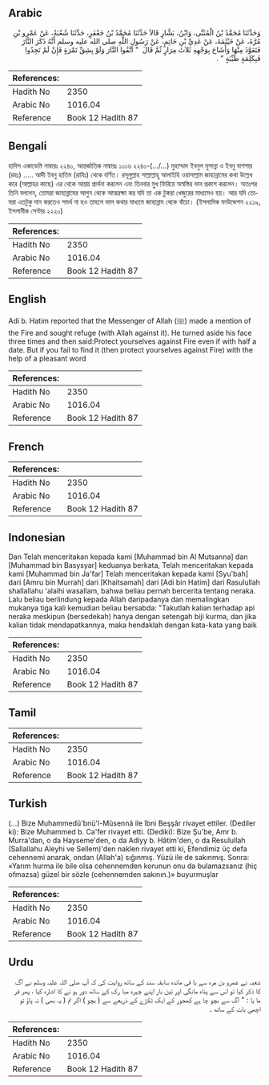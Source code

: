 ## Arabic


<div dir="rtl" lang="ar" style={{fontSize:'larger',backgroundColor:'#f8f9fa',padding:20}}>
وَحَدَّثَنَا مُحَمَّدُ بْنُ الْمُثَنَّى، وَابْنُ، بَشَّارٍ قَالاَ حَدَّثَنَا مُحَمَّدُ بْنُ جَعْفَرٍ، حَدَّثَنَا شُعْبَةُ، عَنْ عَمْرِو بْنِ مُرَّةَ، عَنْ خَيْثَمَةَ، عَنْ عَدِيِّ بْنِ حَاتِمٍ، عَنْ رَسُولِ اللَّهِ صلى الله عليه وسلم أَنَّهُ ذَكَرَ النَّارَ فَتَعَوَّذَ مِنْهَا وَأَشَاحَ بِوَجْهِهِ ثَلاَثَ مِرَارٍ ثُمَّ قَالَ ‏ "‏ اتَّقُوا النَّارَ وَلَوْ بِشِقِّ تَمْرَةٍ فَإِنْ لَمْ تَجِدُوا فَبِكَلِمَةٍ طَيِّبَةٍ ‏"‏ ‏.‏
</div>
<div style={{backgroundColor:'#f8f9fa',padding:20, marginBottom: 10}}><table> <thead> <tr> <th>References:</th> <th></th> </tr> </thead> <tbody><tr><td>Hadith No</td><td>2350</td></tr><tr><td>Arabic No</td><td>1016.04</td></tr><tr><td>Reference</td><td>Book 12 Hadith 87</td></tr></tbody></table></div>

## Bengali


<div dir="ltr" lang="bn" style={{fontSize:'larger',backgroundColor:'#f8f9fa',padding:20}}>
হাদিস একাডেমি নাম্বারঃ ২২৪০, আন্তর্জাতিক নাম্বারঃ ১০১৬ ২২৪০-(.../...) মুহাম্মাদ ইবনুল মুসান্না ও ইবনু বাশশার (রহঃ) ..... আদী ইবনু হাতিম (রাযিঃ) থেকে বর্ণিত। রসূলুল্লাহ সাল্লাল্লাহু আলাইহি ওয়াসাল্লাম জাহান্নামের কথা উল্লেখ করে (আল্লাহর কাছে) এর থেকে আশ্রয় প্রার্থনা করলেন এবং তিনবার মুখ ফিরিয়ে অস্বস্তির ভাব প্রকাশ করলেন। অতঃপর তিনি বললেন, তোমরা জাহান্নামের আগুন থেকে আত্মরক্ষা কর যদি তা এক টুকরা খেজুরের মাধ্যমেও হয়। আর যদি তোমরা এতটুকু দান করতেও সমর্থ না হও তাহলে ভাল কথার মাধ্যমে জাহান্নাম থেকে বাঁচো। (ইসলামিক ফাউন্ডেশন ২২১৯, ইসলামীক সেন্টার ২২২০)
</div>
<div style={{backgroundColor:'#f8f9fa',padding:20, marginBottom: 10}}><table> <thead> <tr> <th>References:</th> <th></th> </tr> </thead> <tbody><tr><td>Hadith No</td><td>2350</td></tr><tr><td>Arabic No</td><td>1016.04</td></tr><tr><td>Reference</td><td>Book 12 Hadith 87</td></tr></tbody></table></div>

## English


<div dir="ltr" lang="en" style={{fontSize:'larger',backgroundColor:'#f8f9fa',padding:20}}>
Adi b. Hatim reported that the Messenger of Allah (ﷺ) made a mention of the Fire and sought refuge (with Allah against it). He turned aside his face three times and then said:Protect yourselves against Fire even if with half a date. But if you fail to find it (then protect yourselves against Fire) with the help of a pleasant word
</div>
<div style={{backgroundColor:'#f8f9fa',padding:20, marginBottom: 10}}><table> <thead> <tr> <th>References:</th> <th></th> </tr> </thead> <tbody><tr><td>Hadith No</td><td>2350</td></tr><tr><td>Arabic No</td><td>1016.04</td></tr><tr><td>Reference</td><td>Book 12 Hadith 87</td></tr></tbody></table></div>

## French


<div dir="ltr" lang="fr" style={{fontSize:'larger',backgroundColor:'#f8f9fa',padding:20}}>

</div>
<div style={{backgroundColor:'#f8f9fa',padding:20, marginBottom: 10}}><table> <thead> <tr> <th>References:</th> <th></th> </tr> </thead> <tbody><tr><td>Hadith No</td><td>2350</td></tr><tr><td>Arabic No</td><td>1016.04</td></tr><tr><td>Reference</td><td>Book 12 Hadith 87</td></tr></tbody></table></div>

## Indonesian


<div dir="ltr" lang="id" style={{fontSize:'larger',backgroundColor:'#f8f9fa',padding:20}}>
Dan Telah menceritakan kepada kami [Muhammad bin Al Mutsanna] dan [Muhammad bin Basysyar] keduanya berkata, Telah menceritakan kepada kami [Muhammad bin Ja'far] Telah menceritakan kepada kami [Syu'bah] dari [Amru bin Murrah] dari [Khaitsamah] dari [Adi bin Hatim] dari Rasulullah shallallahu 'alaihi wasallam, bahwa beliau pernah bercerita tentang neraka. Lalu beliau berlindung kepada Allah daripadanya dan memalingkan mukanya tiga kali kemudian beliau bersabda: "Takutlah kalian terhadap api neraka meskipun (bersedekah) hanya dengan setengah biji kurma, dan jika kalian tidak mendapatkannya, maka hendaklah dengan kata-kata yang baik
</div>
<div style={{backgroundColor:'#f8f9fa',padding:20, marginBottom: 10}}><table> <thead> <tr> <th>References:</th> <th></th> </tr> </thead> <tbody><tr><td>Hadith No</td><td>2350</td></tr><tr><td>Arabic No</td><td>1016.04</td></tr><tr><td>Reference</td><td>Book 12 Hadith 87</td></tr></tbody></table></div>

## Tamil


<div dir="ltr" lang="ta" style={{fontSize:'larger',backgroundColor:'#f8f9fa',padding:20}}>

</div>
<div style={{backgroundColor:'#f8f9fa',padding:20, marginBottom: 10}}><table> <thead> <tr> <th>References:</th> <th></th> </tr> </thead> <tbody><tr><td>Hadith No</td><td>2350</td></tr><tr><td>Arabic No</td><td>1016.04</td></tr><tr><td>Reference</td><td>Book 12 Hadith 87</td></tr></tbody></table></div>

## Turkish


<div dir="ltr" lang="tr" style={{fontSize:'larger',backgroundColor:'#f8f9fa',padding:20}}>
(…) Bize Muhammedü'bnü'l-Müsennâ ile îbni Beşşâr rivayet ettiler. (Dediler ki): Bize Muhammed b. Ca'fer rivayet etti. (Dediki): Bize Şu'be, Amr b. Murra'dan, o da Hayseme'den, o da Adiyy b. Hâtim'den, o da Resulullah (Sallallahu Aleyhi ve Sellem)'den naklen rivayet etti ki, Efendimiz üç defa cehennemi anarak, ondan (Allah'a) sığınmış. Yüzü ile de sakınmış. Sonra: «Yarım hurma ile bile olsa cehennemden korunun onu da bulamazsanız (hiç ofmazsa) güzel bir sözle (cehennemden sakının.)» buyurmuşlar
</div>
<div style={{backgroundColor:'#f8f9fa',padding:20, marginBottom: 10}}><table> <thead> <tr> <th>References:</th> <th></th> </tr> </thead> <tbody><tr><td>Hadith No</td><td>2350</td></tr><tr><td>Arabic No</td><td>1016.04</td></tr><tr><td>Reference</td><td>Book 12 Hadith 87</td></tr></tbody></table></div>

## Urdu


<div dir="rtl" lang="ur" style={{fontSize:'larger',backgroundColor:'#f8f9fa',padding:20}}>
شعبہ نے عمرو بن مرہ سے با قی ماندہ سابقہ سند کے ساتھ روایت کی کہ آپ صلی اللہ علیہ وسلم نے آگ کا ذکر کیا تو اس سے پناہ مانگی اور تین بار اپنے چہرہ مبا رک کے ساتھ دور ہو نے کا اشارہ کیا ، پھر فر ما یا : " آگ سے بچو چا ہے کھجور کے ایک ٹکڑے کے ذریعے سے ( بچو ) اگر تم ( یہ بھی ) نہ پاؤ تو اچھی بات کے ساتھ ۔
</div>
<div style={{backgroundColor:'#f8f9fa',padding:20, marginBottom: 10}}><table> <thead> <tr> <th>References:</th> <th></th> </tr> </thead> <tbody><tr><td>Hadith No</td><td>2350</td></tr><tr><td>Arabic No</td><td>1016.04</td></tr><tr><td>Reference</td><td>Book 12 Hadith 87</td></tr></tbody></table></div>